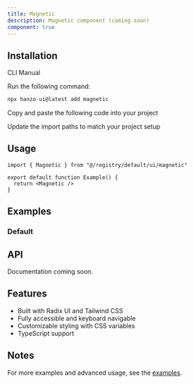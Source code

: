 ```yaml
---
title: Magnetic
description: Magnetic component (coming soon)
component: true
---
```


<ComponentPreview name="magnetic-demo" />

## Installation

<Tabs defaultValue="cli">

<TabsList>
  <TabsTrigger value="cli">CLI</TabsTrigger>
  <TabsTrigger value="manual">Manual</TabsTrigger>
</TabsList>

<TabsContent value="cli">

<Steps>

<Step>Run the following command:</Step>

```bash
npx hanzo-ui@latest add magnetic
```

</Steps>

</TabsContent>

<TabsContent value="manual">

<Steps>

<Step>Copy and paste the following code into your project</Step>

<ComponentSource name="magnetic" />

<Step>Update the import paths to match your project setup</Step>

</Steps>

</TabsContent>

</Tabs>

## Usage

```tsx
import { Magnetic } from "@/registry/default/ui/magnetic"

export default function Example() {
  return <Magnetic />
}
```

## Examples

### Default

<ComponentPreview name="magnetic-demo" />

## API

Documentation coming soon.

## Features

- Built with Radix UI and Tailwind CSS
- Fully accessible and keyboard navigable  
- Customizable styling with CSS variables
- TypeScript support

## Notes

For more examples and advanced usage, see the [examples](/examples).
